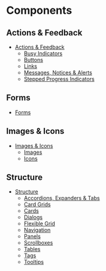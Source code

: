 # Components

## Actions & Feedback
- [Actions & Feedback](./components/actions-and-feedback)
  - [Busy Indicators](./components/actions-and-feedback/busy-indicators)
  - [Buttons](.components//actions-and-feedback/buttons)
  - [Links](./components/actions-and-feedback/links)
  - [Messages, Notices & Alerts](./components/actions-and-feedback/messages-notices-and-alerts)
  - [Stepped Progress Indicators](./components/actions-and-feedback/stepped-progress-indicators)

## Forms
- [Forms](./components/forms)

## Images & Icons
- [Images & Icons](./components/images-and-icons)
  - [Images](./components/images-and-icons/images)
  - [Icons](./components/images-and-icons/icons)

## Structure
- [Structure](./components/structure)
  - [Accordions, Expanders & Tabs](./components/structure/accordions-expanders-and-tabs)
  - [Card Grids](./components/structure/card-grids)
  - [Cards](./components/structure/cards)
  - [Dialogs](./components/structure/dialogs)
  - [Flexible Grid](./components/structure/flexible-grid)
  - [Navigation](./components/structure/navigation)
  - [Panels](./components/structure/panels)
  - [Scrollboxes](./components/structure/scrollboxes)
  - [Tables](./components/structure/tables)
  - [Tags](./components/structure/tags)
  - [Tooltips](./components/structure/tooltips)

